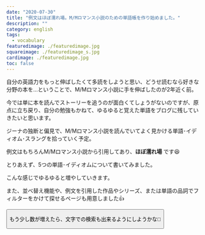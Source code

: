 ```yaml
---
date: "2020-07-30"
title: "例文はほぼ濡れ場。M/Mロマンス小説のための単語帳を作り始めました。"
description: ""
category: english
tags:
  - vocabulary
featuredimage: ./featuredimage.jpg
squareimage: ./featuredimage_s.jpg
cardimage: ./featuredimage.jpg
toc: false
---
```



自分の英語力をもっと伸ばしたくて多読をしようと思い、どうせ読むなら好きな分野の本を…ということで、M/Mロマンス小説に手を伸ばしたのが2年近く前。

今では単に本を読んでストーリーを追うのが面白くてしょうがないのですが、原点に立ち戻り、自分の勉強もかねて、ゆるゆると覚えた単語をブログに残していきたいと思います。

ジーナの独断と偏見で、M/Mロマンス小説を読んでいてよく見かける単語･イディオム･スラングを拾っていく予定。

例文はもちろんM/Mロマンス小説から引用してあり、__ほぼ濡れ場__ です😆

とりあえず、5つの単語･イディオムについて書いてみました。

<InternalLink slug="/vocabulary/lube/" />

<InternalLink slug="/vocabulary/broad/" />

<InternalLink slug="/vocabulary/draw/" />

<InternalLink slug="/vocabulary/expertise/" />

<InternalLink slug="/vocabulary/back-into/" />

こんな感じでゆるゆると増やしていきます。

また、並べ替え機能や、例文を引用した作品やシリーズ、または単語の品詞でフィルターをかけて探せるページも用意しました👍

<Button label='単語帳検索ページへ' url='/vocabulary/' />

もう少し数が増えたら、文字での検索も出来るようにしようかな🤔
